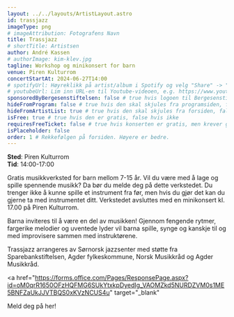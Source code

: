 ```yaml
---
layout: ../../layouts/ArtistLayout.astro
id: trassjazz
imageType: png
# imageAttribution: Fotografens Navn
title: Trassjazz
# shortTitle: Artistsen
author: André Kassen
# authorImage: kim-klev.jpg
tagline: Workshop og minikonsert for barn
venue: Piren Kulturrom
concertStartAt: 2024-06-27T14:00
# spotifyUrl: Høyreklikk på artist/album i Spotify og velg "Share" -> "Copy link to artist"
# youtubeUrl: Lim inn URL-en til Youtube-videoen, e.g. https://www.youtube.com/watch?v=iUd7MoKsRFE
sponsoredByBergesenstiftelsen: false # true hvis logoen til Bergesenstiftelsen skal vises, false hvis ikke
hideFromProgram: false # true hvis den skal skjules fra programsiden, false hvis den skal vises
hideFromArtistList: true # true hvis den skal skjules fra forsiden, false hvis den skal vises
isFree: true # true hvis den er gratis, false hvis ikke
requiresFreeTicket: false # true hvis konserten er gratis, men krever gratisbillett
isPlaceholder: false
order: 1 # Rekkefølgen på forsiden. Høyere er bedre.
---
```


**Sted**: Piren Kulturrom<br />
**Tid**: 14:00-17:00

Gratis musikkverksted for barn mellom 7-15 år. Vil du være med å lage og spille spennende musikk? Da bør du melde deg på dette verkstedet. Du trenger ikke å kunne spille et instrument fra før, men hvis du gjør det kan du gjerne ta med instrumentet ditt. Verkstedet avsluttes med en minikonsert kl. 17.00 på Piren Kulturrom.

Barna inviteres til å være en del av musikken! Gjennom fengende rytmer, fargerike melodier og uventede lyder vil barna spille, synge og kanskje til og med improvisere sammen med instruktørene.

Trassjazz arrangeres av Sørnorsk jazzsenter med støtte fra Sparebankstiftelsen, Agder fylkeskommune, Norsk Musikkråd og Agder Musikkråd.

<a
  href="https://forms.office.com/Pages/ResponsePage.aspx?id=oM0qrR1650OFzHQFMG6SUkYtxkpDyedIg_VAOMZkd5NURDZVM0s1ME5BNFZaUkJJVTBQS0xKVzNCUS4u"
  target="_blank"
>
  Meld deg på her!
</a>
